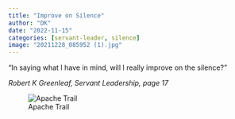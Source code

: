 ---
title: "Improve on Silence"
author: "DK"
date: "2022-11-15"
categories: [servant-leader, silence]
image: "20211228_085952 (1).jpg"
---

"In saying what I have in mind, will I really improve on the silence?"

*Robert K Greenleaf, Servant Leadership, page 17*

![Apache Trail](20211228_085952 (1).jpg)

